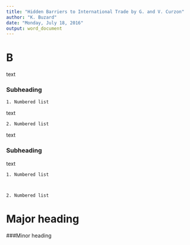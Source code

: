 ```yaml
---
title: "Hidden Barriers to International Trade by G. and V. Curzon"
author: "K. Buzard"
date: "Monday, July 18, 2016"
output: word_document
---
```



B
===================================================

text

### Subheading

	1. Numbered list

text

	2. Numbered list

text

### Subheading

text

	1. Numbered list



	2. Numbered list


Major heading
===================================================

###Minor heading

